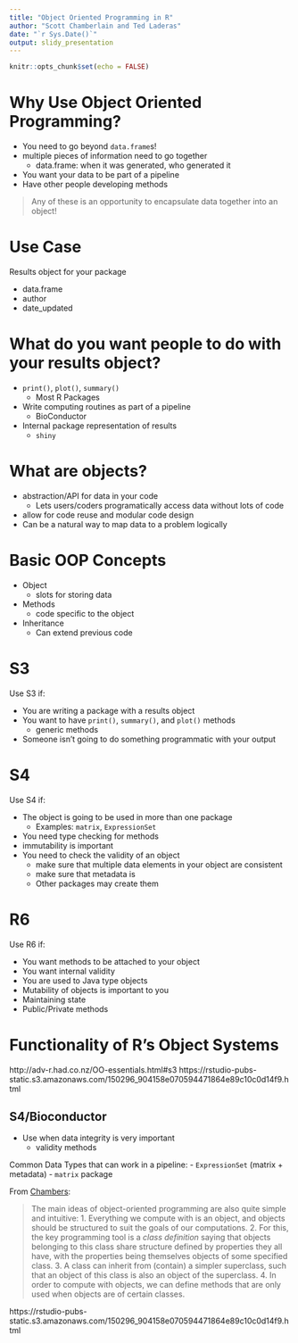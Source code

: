 ```yaml
---
title: "Object Oriented Programming in R"
author: "Scott Chamberlain and Ted Laderas"
date: "`r Sys.Date()`"
output: slidy_presentation
---
```


```r
knitr::opts_chunk$set(echo = FALSE)
```

# Why Use Object Oriented Programming?

- You need to go beyond `data.frame`s!
- multiple pieces of information need to go together
  - data.frame: when it was generated, who generated it
- You want your data to be part of a pipeline 
- Have other people developing methods

> Any of these is an opportunity to encapsulate data together into an object!

# Use Case

Results object for your package

- data.frame
- author
- date_updated

# What do you want people to do with your results object?

- `print()`, `plot()`, `summary()`
  - Most R Packages
- Write computing routines as part of a pipeline
  - BioConductor
- Internal package representation of results
  - `shiny`

# What are objects?

- abstraction/API for data in your code
  - Lets users/coders programatically access data without lots of code
- allow for code reuse and modular code design
- Can be a natural way to map data to a problem logically


# Basic OOP Concepts

- Object
    - slots for storing data
- Methods
    - code specific to the object
- Inheritance
    - Can extend previous code

# S3

Use S3 if:

- You are writing a package with a results object
- You want to have `print()`, `summary()`, and `plot()` methods
  - generic methods
- Someone isn't going to do something programmatic with your output

# S4

Use S4 if:

- The object is going to be used in more than one package
  - Examples: `matrix`, `ExpressionSet`
- You need type checking for methods
- immutability is important
- You need to check the validity of an object
  - make sure that multiple data elements in your object are consistent
  - make sure that metadata is 
  - Other packages may create them

# R6

Use R6 if:

- You want methods to be attached to your object
- You want internal validity
- You are used to Java type objects
- Mutability of objects is important to you
- Maintaining state
- Public/Private methods

# Functionality of R's Object Systems

http://adv-r.had.co.nz/OO-essentials.html#s3
https://rstudio-pubs-static.s3.amazonaws.com/150296_904158e070594471864e89c10c0d14f9.html

## S4/Bioconductor

- Use when data integrity is very important
  - validity methods

Common Data Types that can work in a pipeline:
  - `ExpressionSet` (matrix + metadata)
  - `matrix` package

From [Chambers](https://projecteuclid.org/download/pdfview_1/euclid.ss/1408368569):

> The main ideas of object-oriented programming are also quite simple and intuitive:
1. Everything we compute with is an object, and objects should be structured to suit the goals of our computations.
2. For this, the key programming tool is a *class definition* saying that objects belonging to this class share structure defined by properties they all have, with the properties being themselves objects of some specified class.
3. A class can inherit from (contain) a simpler superclass, such that an object of this class is also an object of the superclass.
4. In order to compute with objects, we can define methods that are only used when objects are of certain classes.

https://rstudio-pubs-static.s3.amazonaws.com/150296_904158e070594471864e89c10c0d14f9.html



